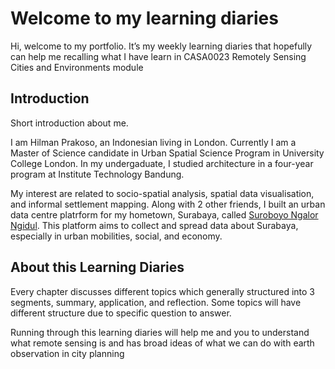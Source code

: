 # Welcome to my learning diaries {.unnumbered}

Hi, welcome to my portfolio. It's my weekly learning diaries that hopefully can help me recalling what I have learn in CASA0023 Remotely Sensing Cities and Environments module


## Introduction

Short introduction about me. 

I am Hilman Prakoso, an Indonesian living in London. Currently I am a Master of Science candidate in Urban Spatial Science Program in University College London. In my undergaduate, I studied architecture in a four-year program at Institute Technology Bandung.

My interest are related to socio-spatial analysis, spatial data visualisation, and informal settlement mapping. Along with 2 other friends, I built an urban data centre platrform for my hometown, Surabaya, called [Suroboyo Ngalor Ngidul](https://suroboyongalorngidul.net/). This platform aims to collect and spread data about Surabaya, especially in urban mobilities, social, and economy.

## About this Learning Diaries
Every chapter discusses different topics which generally structured into 3 segments, summary, application, and reflection. Some topics will have different structure due to specific question to answer. 

Running through this learning diaries will help me and you to understand what remote sensing is and has broad ideas of what we can do with earth observation in city planning




